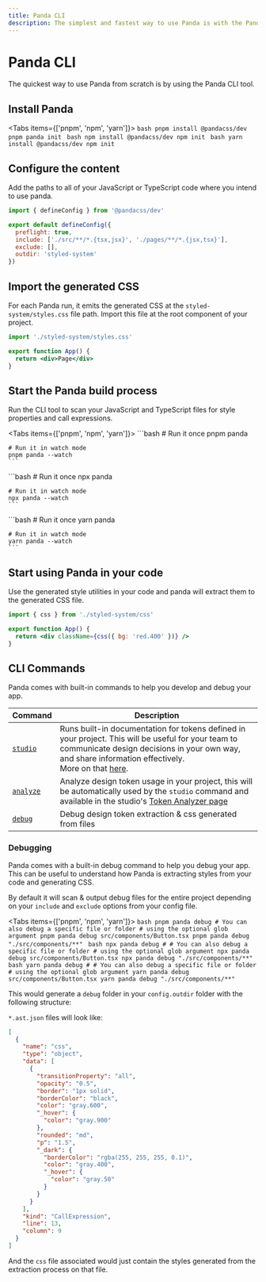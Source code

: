 ```yaml
---
title: Panda CLI
description: The simplest and fastest way to use Panda is with the Panda CLI tool.
---
```


# Panda CLI

The quickest way to use Panda from scratch is by using the Panda CLI tool.

## Install Panda

<Tabs items={['pnpm', 'npm', 'yarn']}>
  <Tab>
    ```bash
    pnpm install @pandacss/dev
    pnpm panda init
    ```
  </Tab>
  <Tab>
    ```bash
    npm install @pandacss/dev
    npm init
    ```
  </Tab>
  <Tab>
    ```bash
    yarn install @pandacss/dev
    npm init
    ```
  </Tab>
</Tabs>

## Configure the content

Add the paths to all of your JavaScript or TypeScript code where you intend to use panda.

```js {5}
import { defineConfig } from '@pandacss/dev'

export default defineConfig({
  preflight: true,
  include: ['./src/**/*.{tsx,jsx}', './pages/**/*.{jsx,tsx}'],
  exclude: [],
  outdir: 'styled-system'
})
```

## Import the generated CSS

For each Panda run, it emits the generated CSS at the `styled-system/styles.css` file path. Import this file at the root component of your project.

```jsx {1}
import './styled-system/styles.css'

export function App() {
  return <div>Page</div>
}
```

## Start the Panda build process

Run the CLI tool to scan your JavaScript and TypeScript files for style properties and call expressions.

<Tabs items={['pnpm', 'npm', 'yarn']}>
  <Tab>
    ```bash
    # Run it once
    pnpm panda

    # Run it in watch mode
    pnpm panda --watch
    ```
  </Tab>
  <Tab>
    ```bash
    # Run it once
    npx panda

    # Run it in watch mode
    npx panda --watch
    ```
  </Tab>
  <Tab>
    ```bash
    # Run it once
    yarn panda

    # Run it in watch mode
    yarn panda --watch
    ```
  </Tab>
</Tabs>

## Start using Panda in your code

Use the generated style utilities in your code and panda will extract them to the generated CSS file.

```jsx
import { css } from './styled-system/css'

export function App() {
  return <div className={css({ bg: 'red.400' })} />
}
```

## CLI Commands

Panda comes with built-in commands to help you develop and debug your app.

| Command                                            | Description                                                                                                                                                                                                                                                   |
| -------------------------------------------------- | ------------------------------------------------------------------------------------------------------------------------------------------------------------------------------------------------------------------------------------------------------------- |
| [`studio`](/docs/references/cli.mdx#panda-studio)   | Runs built-in documentation for tokens defined in your project. This will be useful for your team to communicate design decisions in your own way, and share information effectively. <br /> More on that [here](/docs/tokens/02-visualization.mdx). |
| [`analyze`](/docs/references/cli.mdx#panda-analyze) | Analyze design token usage in your project, this will be automatically used by the `studio` command and available in the studio's [Token Analyzer page](/docs/tokens/02-visualization.mdx#token-analyzer)                                                     |
| [`debug`](/docs/references/cli.mdx#panda-debug)     | Debug design token extraction & css generated from files                                                                                                                                                                                                      |

### Debugging

Panda comes with a built-in debug command to help you debug your app. This can be useful to understand how Panda is
extracting styles from your code and generating CSS.

By default it will scan & output debug files for the entire project depending on your `include` and `exclude` options
from your config file.


<Tabs items={['pnpm', 'npm', 'yarn']}>
  <Tab>
    ```bash
    pnpm panda debug
    # You can also debug a specific file or folder
    # using the optional glob argument
    pnpm panda debug src/components/Button.tsx
    pnpm panda debug "./src/components/**"
    ```
  </Tab>
  <Tab>
    ```bash
    npx panda debug
    # # You can also debug a specific file or folder
    # using the optional glob argument
    npx panda debug src/components/Button.tsx
    npx panda debug "./src/components/**"
    ```
  </Tab>
  <Tab>
    ```bash
    yarn panda debug
    # # You can also debug a specific file or folder
    # using the optional glob argument
    yarn panda debug src/components/Button.tsx
    yarn panda debug "./src/components/**"
    ```
  </Tab>
</Tabs>

This would generate a `debug` folder in your `config.outdir` folder with the following structure:

<FileTree>
  <FileTree.Folder name="styled-system" defaultOpen>
    <FileTree.Folder name="debug" defaultOpen>
      <FileTree.File name="src__components__Button.ast.json" />
      <FileTree.File name="src__components__Button.css" />
    </FileTree.Folder>
  </FileTree.Folder>
</FileTree>

`*.ast.json` files will look like:

```json
[
  {
    "name": "css",
    "type": "object",
    "data": [
      {
        "transitionProperty": "all",
        "opacity": "0.5",
        "border": "1px solid",
        "borderColor": "black",
        "color": "gray.600",
        "_hover": {
          "color": "gray.900"
        },
        "rounded": "md",
        "p": "1.5",
        "_dark": {
          "borderColor": "rgba(255, 255, 255, 0.1)",
          "color": "gray.400",
          "_hover": {
            "color": "gray.50"
          }
        }
      }
    ],
    "kind": "CallExpression",
    "line": 13,
    "column": 9
  }
]
```

And the `css` file associated would just contain the styles generated from the extraction process on that file.
